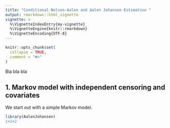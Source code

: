 ```yaml
---
title: "Conditional Nelson-Aalen and Aalen Johansen Estimation "
output: rmarkdown::html_vignette
vignette: >
  %\VignetteIndexEntry{my-vignette}
  %\VignetteEngine{knitr::rmarkdown}
  %\VignetteEncoding{UTF-8}
---
```


```r
knitr::opts_chunk$set(
  collapse = TRUE,
  comment = "#>"
)
```

Bla bla bla 

## 1. Markov model with independent censoring and covariates

We start out with a simple Markov model.

\begin{align*}
\frac{\mathrm{d}\Lambda(t|x)}{\mathrm{d}t}=\lambda(t|x)=\frac{1}{1+x\cdot t}\cdot \begin{pmatrix}
-3 & 1& 1 & 1\\
2 & -5 & 1 & 2\\
1 & 1& -4 & 2\\
0 & 0& 0 & 0
\end{pmatrix}
\end{align*}

```r
library(AalenJohansen)
1+2+2
```
